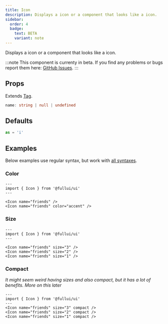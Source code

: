 ```yaml
---
title: Icon
description: Displays a icon or a component that looks like a icon.
sidebar:
  order: 4
  badge:
    text: BETA
    variant: note
---
```


Displays a icon or a component that looks like a icon.

:::note
This component is currenty in beta.
If you find any problems or bugs report them here: [GitHub Issues](https://github.com/fulldevlabs/fullui/issues).
:::

## Props
Extends [Tag](/components/tag).
```ts
name: string | null | undefined
```

## Defaults
```ts
as = 'i'
```

## Examples
Below examples use regular syntax, but work with [all syntaxes](/guides/components#syntax).

### Color
```astro live
---
import { Icon } from '@fullui/ui'
---

<Icon name="friends" />
<Icon name="friends" color="accent" />
```

### Size
```astro live
---
import { Icon } from '@fullui/ui'
---

<Icon name="friends" size="3" />
<Icon name="friends" size="2" />
<Icon name="friends" size="1" />
```

### Compact
*It might seem weird having sizes and also compact, but it has a lot of benefits. More on this later*
```astro live
---
import { Icon } from '@fullui/ui'
---
<Icon name="friends" size="3" compact />
<Icon name="friends" size="2" compact />
<Icon name="friends" size="1" compact />
```
